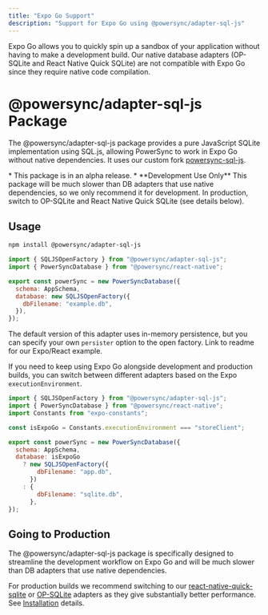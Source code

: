 ```yaml
---
title: "Expo Go Support"
description: "Support for Expo Go using @powersync/adapter-sql-js"
---
```


Expo Go allows you to quickly spin up a sandbox of your application without having to make a development build. Our native database adapters (OP-SQLite and React Native Quick SQLite) are not compatible with Expo Go since they require native code compilation.

# @powersync/adapter-sql-js Package

The @powersync/adapter-sql-js package provides a pure JavaScript SQLite implementation using SQL.js, allowing PowerSync to work in Expo Go without native dependencies. It uses our custom fork [powersync-sql-js](https://github.com/powersync-ja/powersync-sql-js).

<Warning>
* This package is in an alpha release.
* **Development Use Only**
  This package will be much slower than DB adapters that use native dependencies, so we only recommend it for development. In production, switch to OP-SQLite and React Native Quick SQLite (see details below).
</Warning>

## Usage

```bash
npm install @powersync/adapter-sql-js
```

```js SystemProvider.tsx
import { SQLJSOpenFactory } from "@powersync/adapter-sql-js";
import { PowerSyncDatabase } from "@powersync/react-native";

export const powerSync = new PowerSyncDatabase({
  schema: AppSchema,
  database: new SQLJSOpenFactory({
    dbFilename: "example.db",
  }),
});
```

The default version of this adapter uses in-memory persistence, but you can specify your own `persister` option to the open factory.
Link to readme for our Expo/React example.

If you need to keep using Expo Go alongside development and production builds, you can switch between different adapters based on the Expo `executionEnvironment`.

```js SystemProvider.tsx
import { SQLJSOpenFactory } from "@powersync/adapter-sql-js";
import { PowerSyncDatabase } from "@powersync/react-native";
import Constants from "expo-constants";

const isExpoGo = Constants.executionEnvironment === "storeClient";

export const powerSync = new PowerSyncDatabase({
  schema: AppSchema,
  database: isExpoGo
    ? new SQLJSOpenFactory({
        dbFilename: "app.db",
      })
    : {
        dbFilename: "sqlite.db",
      },
});
```

## Going to Production

The @powersync/adapter-sql-js package is specifically designed to streamline the development workflow on Expo Go and will be much slower than DB adapters that use native dependencies.

For production builds we recommend switching to our [react-native-quick-sqlite](https://www.npmjs.com/package/@journeyapps/react-native-quick-sqlite) or [OP-SQLite](https://www.npmjs.com/package/@powersync/op-sqlite) adapters as they give substantially better performance. See [Installation](/client-sdk-references/react-native-and-expo#installation) details.
